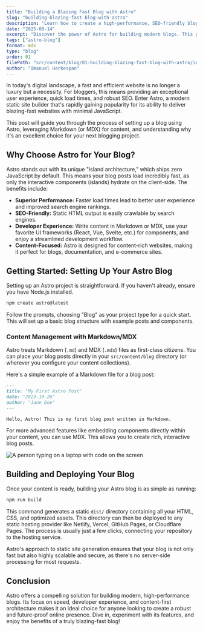 ```yaml
---
title: "Building a Blazing Fast Blog with Astro"
slug: "building-blazing-fast-blog-with-astro"
description: "Learn how to create a high-performance, SEO-friendly blog using Astro, Markdown, and static site generation."
date: "2025-08-14"
excerpt: "Discover the power of Astro for building modern blogs. This guide covers setup, content creation with Markdown, and deployment."
tags: ["astro-blog"]
format: mdx
type: "blog"
order: 01
filePath: "src/content/blog/01-building-blazing-fast-blog-with-astro/index.mdx"
author: "Imanuel Harkespan"
---
```



In today's digital landscape, a fast and efficient website is no longer a luxury but a necessity. For bloggers, this means providing an exceptional user experience, quick load times, and robust SEO. Enter Astro, a modern static site builder that's rapidly gaining popularity for its ability to deliver blazing-fast websites with minimal JavaScript.

This post will guide you through the process of setting up a blog using Astro, leveraging Markdown (or MDX) for content, and understanding why it's an excellent choice for your next blogging project.

## Why Choose Astro for Your Blog?

Astro stands out with its unique "island architecture," which ships zero JavaScript by default. This means your blog posts load incredibly fast, as only the interactive components (islands) hydrate on the client-side. The benefits include:

*   **Superior Performance:** Faster load times lead to better user experience and improved search engine rankings.
*   **SEO-Friendly:** Static HTML output is easily crawlable by search engines.
*   **Developer Experience:** Write content in Markdown or MDX, use your favorite UI frameworks (React, Vue, Svelte, etc.) for components, and enjoy a streamlined development workflow.
*   **Content-Focused:** Astro is designed for content-rich websites, making it perfect for blogs, documentation, and e-commerce sites.

## Getting Started: Setting Up Your Astro Blog

Setting up an Astro project is straightforward. If you haven't already, ensure you have Node.js installed.

```bash
npm create astro@latest
```

Follow the prompts, choosing "Blog" as your project type for a quick start. This will set up a basic blog structure with example posts and components.

### Content Management with Markdown/MDX

Astro treats Markdown (`.md`) and MDX (`.mdx`) files as first-class citizens. You can place your blog posts directly in your `src/content/blog` directory (or wherever you configure your content collections).

Here's a simple example of a Markdown file for a blog post:

```markdown
---
title: "My First Astro Post"
date: "2023-10-26"
author: "Jane Doe"
---

Hello, Astro! This is my first blog post written in Markdown.
```

For more advanced features like embedding components directly within your content, you can use MDX. This allows you to create rich, interactive blog posts.

<Image src="https://images.pexels.com/photos/1779487/pexels-photo-1779487.jpeg?auto=compress&cs=tinysrgb&w=1260&h=750&dpr=1" alt="A person typing on a laptop with code on the screen" width={1260} height={709} />

## Building and Deploying Your Blog

Once your content is ready, building your Astro blog is as simple as running:

```bash
npm run build
```

This command generates a static `dist/` directory containing all your HTML, CSS, and optimized assets. This directory can then be deployed to any static hosting provider like Netlify, Vercel, GitHub Pages, or Cloudflare Pages. The process is usually just a few clicks, connecting your repository to the hosting service.

Astro's approach to static site generation ensures that your blog is not only fast but also highly scalable and secure, as there's no server-side processing for most requests.

## Conclusion

Astro offers a compelling solution for building modern, high-performance blogs. Its focus on speed, developer experience, and content-first architecture makes it an ideal choice for anyone looking to create a robust and future-proof online presence. Dive in, experiment with its features, and enjoy the benefits of a truly blazing-fast blog!